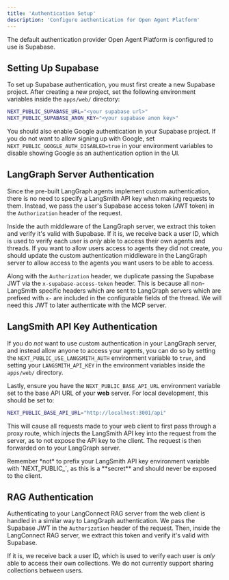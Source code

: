 ```yaml
---
title: 'Authentication Setup'
description: 'Configure authentication for Open Agent Platform'
---
```


The default authentication provider Open Agent Platform is configured to use is Supabase.

## Setting Up Supabase

To set up Supabase authentication, you must first create a new Supabase project. After creating a new project, set the following environment variables inside the `apps/web/` directory:

```bash
NEXT_PUBLIC_SUPABASE_URL="<your supabase url>"
NEXT_PUBLIC_SUPABASE_ANON_KEY="<your supabase anon key>"
```

You should also enable Google authentication in your Supabase project. If you do not want to allow signing up with Google, set `NEXT_PUBLIC_GOOGLE_AUTH_DISABLED=true` in your environment variables to disable showing Google as an authentication option in the UI.

## LangGraph Server Authentication

Since the pre-built LangGraph agents implement custom authentication, there is no need to specify a LangSmith API key when making requests to them. Instead, we pass the user's Supabase access token (JWT token) in the `Authorization` header of the request.

Inside the auth middleware of the LangGraph server, we extract this token and verify it's valid with Supabase. If it is, we receive back a user ID, which is used to verify each user is *only* able to access their own agents and threads. If you want to allow users access to agents they did not create, you should update the custom authentication middleware in the LangGraph server to allow access to the agents you want users to be able to access.

Along with the `Authorization` header, we duplicate passing the Supabase JWT via the `x-supabase-access-token` header. This is because all non-LangSmith specific headers which are sent to LangGraph servers which are prefixed with `x-` are included in the configurable fields of the thread. We will need this JWT to later authenticate with the MCP server.

## LangSmith API Key Authentication

If you do *not* want to use custom authentication in your LangGraph server, and instead allow anyone to access your agents, you can do so by setting the `NEXT_PUBLIC_USE_LANGSMITH_AUTH` environment variable to `true`, and setting your `LANGSMITH_API_KEY` in the environment variables inside the `apps/web/` directory.

Lastly, ensure you have the `NEXT_PUBLIC_BASE_API_URL` environment variable set to the base API URL of your **web** server. For local development, this should be set to:

```bash
NEXT_PUBLIC_BASE_API_URL="http://localhost:3001/api"
```

This will cause all requests made to your web client to first pass through a proxy route, which injects the LangSmith API key into the request from the server, as to not expose the API key to the client. The request is then forwarded on to your LangGraph server.

<Warning>
Remember *not* to prefix your LangSmith API key environment variable with `NEXT_PUBLIC_`, as this is a **secret** and should never be exposed to the client.
</Warning>

## RAG Authentication

Authenticating to your LangConnect RAG server from the web client is handled in a similar way to LangGraph authentication. We pass the Supabase JWT in the `Authorization` header of the request. Then, inside the LangConnect RAG server, we extract this token and verify it's valid with Supabase.

If it is, we receive back a user ID, which is used to verify each user is *only* able to access their own collections. We do not currently support sharing collections between users.
